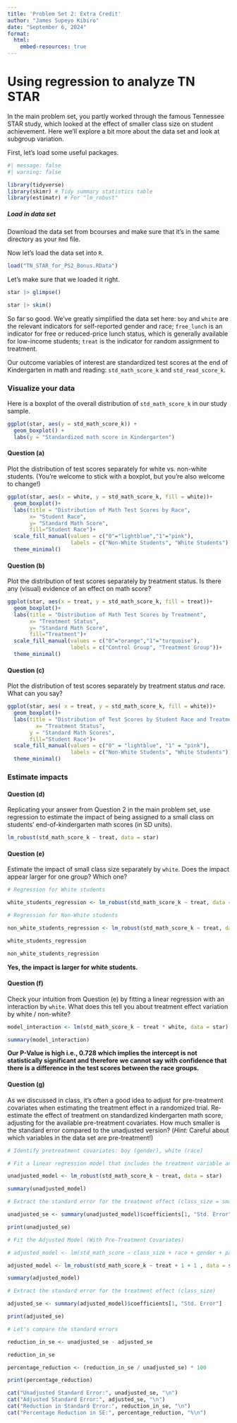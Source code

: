 ```yaml
---
title: 'Problem Set 2: Extra Credit'
author: "James Supeyo Kibiro"
date: "September 6, 2024"
format: 
  html:
    embed-resources: true
---
```


# Using regression to analyze TN STAR

In the main problem set, you partly worked through the famous Tennessee STAR study, which looked at the effect of smaller class size on student achievement. Here we'll explore a bit more about the data set and look at subgroup variation.

First, let's load some useful packages.

```r
#| message: false
#| warning: false

library(tidyverse)
library(skimr) # Tidy summary statistics table 
library(estimatr) # For "lm_robust"
```

##### Load in data set

Download the data set from bcourses and make sure that it's in the same directory as your `Rmd` file.

Now let's load the data set into `R`.

```r
load("TN_STAR_for_PS2_Bonus.RData")
```

Let's make sure that we loaded it right.

```r
star |> glimpse()
```

```r
star |> skim()
```

So far so good. We've greatly simplified the data set here: `boy` and `white` are the relevant indicators for self-reported gender and race; `free_lunch` is an indicator for free or reduced-price lunch status, which is generally available for low-income students; `treat` is the indicator for random assignment to treatment.

Our outcome variables of interest are standardized test scores at the end of Kindergarten in math and reading: `std_math_score_k` and `std_read_score_k`.

### Visualize your data

Here is a boxplot of the overall distribution of `std_math_score_k` in our study sample.

```r
ggplot(star, aes(y = std_math_score_k)) + 
  geom_boxplot() +
  labs(y = "Standardized math score in Kindergarten")
```

#### Question (a)

Plot the distribution of test scores separately for white vs. non-white students. (You're welcome to stick with a boxplot, but you're also welcome to change!)

```r
ggplot(star, aes(x = white, y = std_math_score_k, fill = white))+
  geom_boxplot()+
  labs(title = "Distribution of Math Test Scores by Race",
       x= "Student Race",
       y= "Standard Math Score",
       fill="Student Race")+
  scale_fill_manual(values = c("0"="lightblue","1"="pink"),
                    labels = c("Non-White Students", "White Students"))+
  theme_minimal()
```

#### Question (b)

Plot the distribution of test scores separately by treatment status. Is there any (visual) evidence of an effect on math score?

```r
ggplot(star, aes(x = treat, y = std_math_score_k, fill = treat))+
  geom_boxplot()+
  labs(title = "Distribution of Math Test Scores by Treatment",
       x= "Treatment Status",
       y= "Standard Math Score",
       fill="Treatment")+
  scale_fill_manual(values = c("0"="orange","1"="turquoise"),
                    labels = c("Control Group", "Treatment Group"))+
  theme_minimal()
```

#### Question (c)

Plot the distribution of test scores separately by treatment status *and* race. What can you say?

```r
ggplot(star, aes( x = treat, y = std_math_score_k, fill = white))+
  geom_boxplot()+
  labs(title = "Distribution of Test Scores by Student Race and Treatment Status",
         x= "Treatment Status",
       y = "Standard Math Scores",
       fill="Student Race")+
  scale_fill_manual(values = c("0" = "lightblue", "1" = "pink"),
                    labels = c("Non-White Students", "White Students"))+
  theme_minimal()
```

### Estimate impacts

#### Question (d)

Replicating your answer from Question 2 in the main problem set, use regression to estimate the impact of being assigned to a small class on students' end-of-kindergarten math scores (in SD units).

```r
lm_robust(std_math_score_k ~ treat, data = star)
```

#### Question (e)

Estimate the impact of small class size separately by `white`. Does the impact appear larger for one group? Which one?

```r
# Regression for White students

white_students_regression <- lm_robust(std_math_score_k ~ treat, data = star[star$white == 1,])

# Regression for Non-White students

non_white_students_regression <- lm_robust(std_math_score_k ~ treat, data = star[star$white == 0,])

white_students_regression

non_white_students_regression
```

**Yes, the impact is larger for white students.**

#### Question (f)

Check your intuition from Question (e) by fitting a linear regression with an interaction by `white`. What does this tell you about treatment effect variation by white / non-white?

```r
model_interaction <- lm(std_math_score_k ~ treat * white, data = star)

summary(model_interaction)
```

**Our P-Value is high i.e., 0.728 which implies the intercept is not statistically significant and therefore we cannot say with confidence that there is a difference in the test scores between the race groups.**

#### Question (g)

As we discussed in class, it's often a good idea to adjust for pre-treatment covariates when estimating the treatment effect in a randomized trial. Re-estimate the effect of treatment on standardized kindergarten math score, adjusting for the available pre-treatment covariates. How much smaller is the standard error compared to the unadjusted version? (*Hint:* Careful about which variables in the data set are pre-treatment!)

```r
# Identify pretreatment covariates: boy (gender), white (race)

# Fit a linear regression model that includes the treatment variable and these covariates.

unadjusted_model <- lm_robust(std_math_score_k ~ treat, data = star)

summary(unadjusted_model)

# Extract the standard error for the treatment effect (class_size = small = 1)

unadjusted_se <- summary(unadjusted_model)$coefficients[1, "Std. Error"]

print(unadjusted_se)
```

```r
# Fit the Adjusted Model (With Pre-Treatment Covariates)

# adjusted_model <- lm(std_math_score ~ class_size + race + gender + parent_education, data = star)

adjusted_model <- lm_robust(std_math_score_k ~ treat + 1 + 1 , data = star)

summary(adjusted_model)

# Extract the standard error for the treatment effect (class_size)

adjusted_se <- summary(adjusted_model)$coefficients[1, "Std. Error"]

print(adjusted_se)
```

```r
# Let's compare the standard errors

reduction_in_se <- unadjusted_se - adjusted_se

reduction_in_se

percentage_reduction <- (reduction_in_se / unadjusted_se) * 100

print(percentage_reduction)

cat("Unadjusted Standard Error:", unadjusted_se, "\n")
cat("Adjusted Standard Error:", adjusted_se, "\n")
cat("Reduction in Standard Error:", reduction_in_se, "\n")
cat("Percentage Reduction in SE:", percentage_reduction, "%\n")
```
